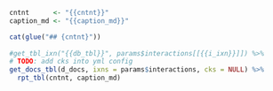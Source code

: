 
```r
cntnt      <- "{{cntnt}}"
caption_md <- "{{caption_md}}"

cat(glue("## {cntnt}"))
    
#get_tbl_ixn("{{db_tbl}}", params$interactions[[{{i_ixn}}]]) %>% 
# TODO: add cks into yml config
get_docs_tbl(d_docs, ixns = params$interactions, cks = NULL) %>% 
  rpt_tbl(cntnt, caption_md)
```
